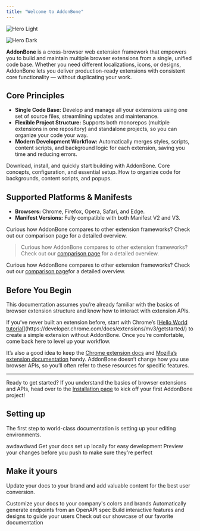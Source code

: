 ```yaml
---
title: "Welcome to AddonBone"
---
```


<img
  className="block dark:hidden"
  src="/images/hero-light.png"
  alt="Hero Light"
/>

<img
  className="hidden dark:block"
  src="/images/hero-dark.png"
  alt="Hero Dark"
/>

**AddonBone** is a cross-browser web extension framework that empowers you to build and maintain multiple browser extensions from a single, unified code base. Whether you need different localizations, icons, or designs, AddonBone lets you deliver production-ready extensions with consistent core functionality — without duplicating your work.

## **Core Principles**

- **Single Code Base:** Develop and manage all your extensions using one set of source files, streamlining updates and maintenance.
- **Flexible Project Structure:** Supports both monorepos (multiple extensions in one repository) and standalone projects, so you can organize your code your way.
- **Modern Development Workflow:** Automatically merges styles, scripts, content scripts, and background logic for each extension, saving you time and reducing errors.

<CardGroup cols={3}>
  <Card title="Get Started" icon="sparkles" href="get-started/installation">
    Download, install, and quickly start building with AddonBone.
  </Card>
  <Card title="Essentials" icon="sparkles" href="essentials/structure">
    Core concepts, configuration, and essential setup.
  </Card>
  <Card title="Entrypoints" icon="sparkles" href="entrypoints/background">
    How to organize code for backgrounds, content scripts, and popups.
  </Card>
</CardGroup>

## **Supported Platforms & Manifests**

- **Browsers:** Chrome, Firefox, Opera, Safari, and Edge.
- **Manifest Versions:** Fully compatible with both Manifest V2 and V3.

<Info>
  Curious how AddonBone compares to other extension frameworks? Check out our comparison page for a detailed overview.
</Info>

> Curious how AddonBone compares to other extension frameworks? Check out our [comparison page](http://localhost:3000/docs/resources/compare) for a detailed overview.

<Tooltip tip="">Curious how AddonBone compares to other extension frameworks? Check out our </Tooltip>[comparison page](http://localhost:3000/docs/resources/compare)<Tooltip tip="">for a detailed overview.</Tooltip> 

## **Before You Begin**

This documentation assumes you’re already familiar with the basics of browser extension structure and know how to interact with extension APIs.

<Card title="New to browser extensions?" icon="sparkles">
  If you’ve never built an extension before, start with Chrome’s [<u>Hello World tutorial</u>](https://developer.chrome.com/docs/extensions/mv3/getstarted/) to create a simple extension without AddonBone. Once you’re comfortable, come back here to level up your workflow.
</Card>

It’s also a good idea to keep the [Chrome extension docs](https://developer.chrome.com/docs/extensions/) and [Mozilla’s extension documentation](https://developer.mozilla.org/en-US/docs/Mozilla/Add-ons/WebExtensions) handy. AddonBone doesn’t change how you use browser APIs, so you’ll often refer to these resources for specific features.

---

Ready to get started? If you understand the basics of browser extensions and APIs, head over to the [Installation page](http://localhost:3000/docs/get-started/installation) to kick off your first AddonBone project\!

## Setting up

The first step to world-class documentation is setting up your editing environments.

<Card title="New Card" icon="sparkles">
  awdawdwad
</Card>

<CardGroup cols={2}>
  <Card title="Edit Your Docs" icon="pen-to-square" href="https://mintlify.com/docs/quickstart">
    Get your docs set up locally for easy development
  </Card>
  <Card title="Preview Changes" icon="image" href="https://mintlify.com/docs/development">
    Preview your changes before you push to make sure they're perfect
  </Card>
</CardGroup>

## Make it yours

Update your docs to your brand and add valuable content for the best user conversion.

<CardGroup cols={2}>
  <Card title="Customize Style" icon="palette" href="https://mintlify.com/docs/settings/global">
    Customize your docs to your company's colors and brands
  </Card>
  <Card title="Reference APIs" icon="code" href="https://mintlify.com/docs/api-playground/openapi">
    Automatically generate endpoints from an OpenAPI spec
  </Card>
  <Card title="Add Components" icon="screwdriver-wrench" href="https://mintlify.com/docs/content/components/accordions">
    Build interactive features and designs to guide your users
  </Card>
  <Card title="Get Inspiration" icon="stars" href="https://mintlify.com/customers">
    Check out our showcase of our favorite documentation
  </Card>
</CardGroup>